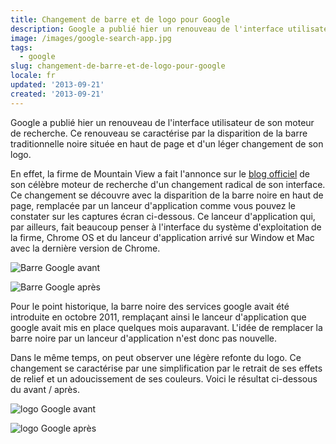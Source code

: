 ```yaml
---
title: Changement de barre et de logo pour Google
description: Google a publié hier un renouveau de l'interface utilisateur de son moteur de recherche. Ce renouveau se caractérise par la disparition de la barre traditionnelle noire située en haut de page et d'un léger changement de son logo.
image: /images/google-search-app.jpg
tags:
  - google
slug: changement-de-barre-et-de-logo-pour-google
locale: fr
updated: '2013-09-21'
created: '2013-09-21'
---
```


Google a publié hier un renouveau de l'interface utilisateur de son moteur de recherche. Ce renouveau se caractérise par la disparition de la barre traditionnelle noire située en haut de page et d'un léger changement de son logo.

En effet, la firme de Mountain View a fait l'annonce sur le [blog officiel](https://search.googleblog.com/2013/09/updating-google-bar-many-products.html) de son célèbre moteur de recherche d'un changement radical de son interface. Ce changement se découvre avec la disparition de la barre noire en haut de page, remplacée par un lanceur d'application comme vous pouvez le constater sur les captures écran ci-dessous. Ce lanceur d'application qui, par ailleurs, fait beaucoup penser à l'interface du système d'exploitation de la firme, Chrome OS et du lanceur d'application arrivé sur Window et Mac avec la dernière version de Chrome.

![Barre Google avant](/images/changement-barre-logo-google1.jpg)

![Barre Google après](/images/changement-barre-logo-google2.jpg)

Pour le point historique, la barre noire des services google avait été introduite en octobre 2011, remplaçant ainsi le lanceur d'application que google avait mis en place quelques mois auparavant. L'idée de remplacer la barre noire par un lanceur d'application n'est donc pas nouvelle.

Dans le même temps, on peut observer une légère refonte du logo. Ce changement se caractérise par une simplification par le retrait de ses effets de relief et un adoucissement de ses couleurs. Voici le résultat ci-dessous du avant / après.

![logo Google avant](/images/changement-barre-logo-google3.jpg)

![logo Google après](/images/changement-barre-logo-google4.jpg)
